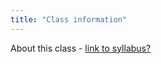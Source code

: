 ```yaml
---
title: "Class information"
---
```


About this class - [link to syllabus?](https://an-bui.github.io/ES-193DS/syllabus.html#/title-slide)

